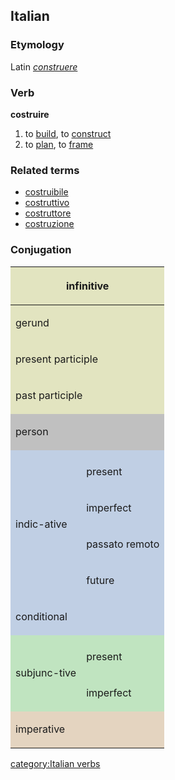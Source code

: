 ==Italian==
===Etymology===
Latin ''[[construere]]''
===Verb===
'''costruire'''

# to [[build]], to [[construct]]
# to [[plan]], to [[frame]]

===Related terms===
*[[costruibile]]
*[[costruttivo]]
*[[costruttore]]
*[[costruzione]]

===Conjugation===

<center>
{| style="background:#F0F0F0"

|-
! colspan="3" style="background:#e2e4c0" | infinitive
| colspan="5" | costruire

|-
! colspan="3" style="background:#e2e4c0" | gerund
| colspan="5" | costruendo

|-
! colspan="3" style="background:#e2e4c0" | present participle
| colspan="5" | [[costruente]]

|-
! colspan="3" style="background:#e2e4c0" | past participle
| colspan="5" | [[costruito]], (''rare'') [[costrutto]]

|-
! colspan="2" rowspan="2" style="background:#C0C0C0" | person
! colspan="3" style="background:#C0C0C0" | singular
! colspan="3" style="background:#C0C0C0" | plural

|-
! style="background:#C0C0C0;width:12.5%" | first
! style="background:#C0C0C0;width:12.5%" | second
! style="background:#C0C0C0;width:12.5%" | third
! style="background:#C0C0C0;width:12.5%" | first
! style="background:#C0C0C0;width:12.5%" | second
! style="background:#C0C0C0;width:12.5%" | third

|-
! rowspan="5" style="background:#c0cfe4" | indic-ative

! style="background:#c0cfe4" colspan="1" | 
! style="background:#c0cfe4" | io
! style="background:#c0cfe4" | tu
! style="background:#c0cfe4" | lui/lei
! style="background:#c0cfe4" | noi
! style="background:#c0cfe4" | voi
! style="background:#c0cfe4" | loro

|-
! style="height:3em;background:#c0cfe4" | present
| costruisco
| costruisci
| costruisce
| costruiamo
| costruite
| costruiscono

|-
! style="height:3em;background:#c0cfe4" | imperfect
| costruivo
| costruivi
| costruiva
| costruivamo
| costruivate
| costruivano

|-
! style="height:3em;background:#c0cfe4" | passato remoto
| costruii, (''rare'') costrussi
| costruisti
| costruì, (''rare'') costrusse
| costruimmo
| costruiste
| costruirono, (''rare'') costrussero

|-
! style="height:3em;background:#c0cfe4" | future
| costruirò
| costruirai
| costruirà
| costruiremo
| costruirete
| costruiranno

|-
! colspan="2" style="height:3em;background:#c0cfe4" | conditional
| costruirei
| costruiresti
| costruirebbe
| costruiremmo
| costruireste
| costruirebbero

|-
! rowspan="3" style="background:#c0e4c0" | subjunc-tive
! style="background:#c0e4c0" | 
! style="background:#c0e4c0" | che io
! style="background:#c0e4c0" | che tu
! style="background:#c0e4c0" | che lui/che lei
! style="background:#c0e4c0" | che noi
! style="background:#c0e4c0" | che voi
! style="background:#c0e4c0" | che loro

|-
! style="height:3em;background:#c0e4c0" | present
| costruisca
| costruisca
| costruisca
| costruiamo
| costruiate
| costruiscano

|-
! style="height:3em;background:#c0e4c0" rowspan="1" | imperfect
| costruissi
| costruissi
| costruisse
| costruissimo
| costruiste
| costruissero

|-
! colspan="2" rowspan="2" style="height:3em;background:#e4d4c0" | imperative
! style="background:#e4d4c0" | -
! style="background:#e4d4c0" | tu
! style="background:#e4d4c0" | lui/lei
! style="background:#e4d4c0" | noi
! style="background:#e4d4c0" | voi
! style="background:#e4d4c0" | loro

|-
|
| costruisci
| costruisca
| costruiamo
| costruite
| costruiscano

|}
</center>
[[category:Italian verbs]]
